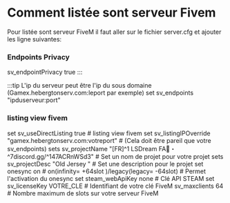 # Comment listée sont serveur Fivem

Pour listée sont serveur FiveM il faut aller sur le fichier server.cfg et ajouter les ligne suivantes:

### Endpoints Privacy ###
sv_endpointPrivacy true
:::

:::tip L'ip du serveur peut être l'ip du sous domaine (Gamex.hebergtonserv.com:leport par exemple)
set sv_endpoints "ipduserveur:port" 
### listing view fivem ###
set sv_useDirectListing true # listing view fivem
set sv_listingIPOverride "gamex.hebergtonserv.com:votreport"  # (Cela doit être pareil que votre sv_endpoints) 
sets sv_projectName "[FR]^1 LSDream FA:nazar_amulet:・^7discord.gg/^147ACRnWSd3" # Set un nom de projet pour votre projet
sets sv_projectDesc "Old Jersey " # Set une description pour le projet
set onesync on # on(infinity= +64slot )/legacy(legacy= -64slot) # Permet l'activation du onesync
set steam_webApiKey none # Clé API STEAM
set sv_licenseKey VOTRE_CLE # Identifiant de votre clé FiveM
sv_maxclients 64 # Nombre maximum de slots sur votre serveur FiveM